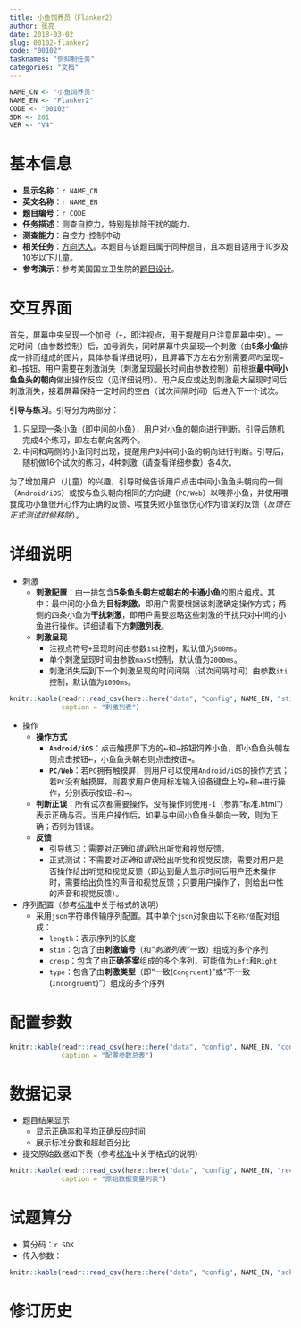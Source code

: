 ```yaml
---
title: 小鱼饲养员（Flanker2）
author: 张亮
date: 2018-03-02
slug: 00102-flanker2
code: "00102"
tasknames: "侧抑制任务"
categories: "文档"
---
```


```r
NAME_CN <- "小鱼饲养员"
NAME_EN <- "Flanker2"
CODE <- "00102"
SDK <- 201
VER <- "V4"
```

# 基本信息

* **显示名称**：`r NAME_CN`
* **英文名称**：`r NAME_EN`
* **题目编号**：`r CODE`
* **任务描述**：测查自控力，特别是排除干扰的能力。
* **测查能力**：自控力-控制冲动
* **相关任务**：[方向达人](`r blogdown::shortcode("relref", "00101_Flanker.html")`)。本题目与该题目属于同种题目，且本题目适用于10岁及10岁以下儿童。
* **参考演示**：参考美国国立卫生院的[题目设计](http://player.youku.com/embed/XMzIzMTA1NTk4NA==)。

# 交互界面

首先，屏幕中央呈现一个加号（`+`，即注视点，用于提醒用户注意屏幕中央）。一定时间（由参数控制）后，加号消失，同时屏幕中央呈现一个刺激（由**5条小鱼**排成一排而组成的图片，具体参看详细说明），且屏幕下方左右分别需要*同时*呈现<kbd>&larr;</kbd>和<kbd>&rarr;</kbd>按钮。用户需要在刺激消失（刺激呈现最长时间由参数控制）前根据**最中间小鱼鱼头的朝向**做出操作反应（见详细说明）。用户反应或达到刺激最大呈现时间后刺激消失，接着屏幕保持一定时间的空白（试次间隔时间）后进入下一个试次。

**引导与练习**。引导分为两部分：

1. 只呈现一条小鱼（即中间的小鱼），用户对小鱼的朝向进行判断。引导后随机完成4个练习，即左右朝向各两个。
1. 中间和两侧的小鱼同时出现，提醒用户对中间小鱼的朝向进行判断。引导后，随机做16个试次的练习，4种刺激（请查看详细参数）各4次。

为了增加用户（儿童）的兴趣，引导时候告诉用户点击中间小鱼鱼头朝向的一侧（`Android/iOS`）或按与鱼头朝向相同的方向键（`PC/Web`）以喂养小鱼，并使用喂食成功小鱼很开心作为正确的反馈、喂食失败小鱼很伤心作为错误的反馈（*反馈在正式测试时候移除*）。

# 详细说明

* 刺激
    + **刺激配置**：由一排包含**5条鱼头朝左或朝右的卡通小鱼**的图片组成。其中：最中间的小鱼为**目标刺激**，即用户需要根据该刺激确定操作方式；两侧的四条小鱼为**干扰刺激**，即用户需要忽略这些刺激的干扰只对中间的小鱼进行操作。详细请看下方**刺激列表**。
    + **刺激呈现**
        - 注视点符号`+`呈现时间由参数`isi`控制，默认值为`500ms`。
        - 单个刺激呈现时间由参数`maxSt`控制，默认值为`2000ms`。
        - 刺激消失后到下一个刺激呈现的时间间隔（试次间隔时间）由参数`iti`控制，默认值为`1000ms`。

```r
knitr::kable(readr::read_csv(here::here("data", "config", NAME_EN, "stimuli.csv")),
             caption = "刺激列表")
```

* 操作
    + **操作方式**
        - **`Android/iOS`**：点击触摸屏下方的<kbd>&larr;</kbd>和<kbd>&rarr;</kbd>按钮饲养小鱼，即小鱼鱼头朝左则点击按钮<kbd>&larr;</kbd>，小鱼鱼头朝右则点击按钮<kbd>&rarr;</kbd>。
        - **`PC/Web`**：若`PC`拥有触摸屏，则用户可以使用`Android/iOS`的操作方式；若`PC`没有触摸屏，则要求用户使用标准输入设备键盘上的<kbd>&larr;</kbd>和<kbd>&rarr;</kbd>进行操作，分别表示按钮<kbd>&larr;</kbd>和<kbd>&rarr;</kbd>。
    + **判断正误**：所有试次都需要操作，没有操作则使用`-1`（参靠“标准.html”）表示正确与否。当用户操作后，如果与中间小鱼鱼头朝向一致，则为正确；否则为错误。
    + **反馈**
        - 引导练习：需要对*正确*和*错误*给出听觉和视觉反馈。
        - 正式测试：不需要对*正确*和*错误*给出听觉和视觉反馈，需要对用户是否操作给出听觉和视觉反馈（即达到最大显示时间后用户还未操作时，需要给出负性的声音和视觉反馈；只要用户操作了，则给出中性的声音和视觉反馈）。

* 序列配置（参考[标准](`r blogdown::shortcode("relref", "standard.html")`)中关于格式的说明）
    + 采用`json`字符串传输序列配置。其中单个`json`对象由以下`名称/值`配对组成：
        - `length`：表示序列的长度
        - `stim`：包含了由**刺激编号**（和*“刺激列表”*一致）组成的多个序列
        - `cresp`：包含了由**正确答案**组成的多个序列，可能值为`Left`和`Right`
        - `type`：包含了由**刺激类型**（即“一致(`Congruent`)”或“不一致(`Incongruent`)”）组成的多个序列

# 配置参数

```r
knitr::kable(readr::read_csv(here::here("data", "config", NAME_EN, "configs.csv")),
             caption = "配置参数总表")
```

# 数据记录

* 题目结果显示
    + 显示正确率和平均正确反应时间
    + 展示标准分数和超越百分比
* 提交原始数据如下表（参考[标准](`r blogdown::shortcode("relref", "standard.html")`)中关于格式的说明）

```r
knitr::kable(readr::read_csv(here::here("data", "config", NAME_EN, "recs.csv")),
             caption = "原始数据变量列表")
```

# 试题算分

* 算分码：`r SDK`
* 传入参数：

```r
knitr::kable(readr::read_csv(here::here("data", "config", NAME_EN, "sdk.csv")))
```

# 修订历史

